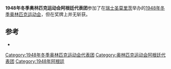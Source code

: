 {{Infobox Country Olympics
|NOC=ARG
|games=1948年冬季
|competitors=
|sports=
|flagbearer=
}}
'''1948年冬季奥林匹克运动会阿根廷代表团'''参加了在[[瑞士|瑞士]][[圣莫里茨|圣莫里茨]]举办的[[1948年冬季奥林匹克运动会|1948年冬季奥林匹克运动会]]，但在奖牌上并无斩获。

==参考==
{{refbegin}}
*{{cite book |title=Rapport Général sur les V<sup>es</sup> Jeux Olympiques d'hiver St-Moritz 1948 |author=Comité Olympique Suisse |publisher=H. Jaunin |location=Lausanne |language=fr |url=http://www.la84foundation.org/6oic/OfficialReports/1948/ORW1948.pdf |format=PDF |accessdate=2008-06-10 |date=January 1951 |deadurl=yes |archiveurl=https://web.archive.org/web/20080410085049/http://www.la84foundation.org/6oic/OfficialReports/1948/ORW1948.pdf |archivedate=2008-04-10 }}
{{refend}}


{{NOCin1948WinterOlympics}}

[[Category:1948年冬季奥林匹克运动会代表团|Category:1948年冬季奥林匹克运动会代表团]]
[[Category:奥林匹克运动会阿根廷代表团|Category:奥林匹克运动会阿根廷代表团]]
[[Category:1948年阿根廷|Category:1948年阿根廷]]

{{奥运会小作品}}